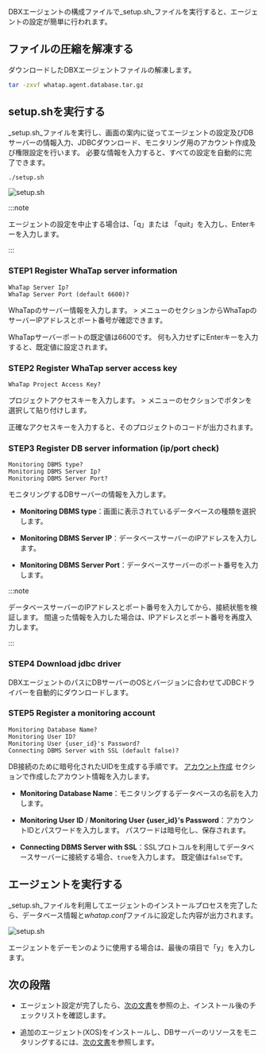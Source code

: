 DBXエージェントの構成ファイルで_setup.sh_ファイルを実行すると、エージェントの設定が簡単に行われます。

## ファイルの圧縮を解凍する

ダウンロードしたDBXエージェントファイルの解凍します。

```bash title="BASH"
tar -zxvf whatap.agent.database.tar.gz
```

## setup.shを実行する

_setup.sh_ファイルを実行し、画面の案内に従ってエージェントの設定及びDBサーバーの情報入力、JDBCダウンロード、モニタリング用のアカウント作成及び権限設定を行います。 必要な情報を入力すると、すべての設定を自動的に完了できます。

```bash title="BASH"
./setup.sh
```

![setup.sh](/img/db-install-agent-run-setup.png)

:::note

エージェントの設定を中止する場合は、「q」または 「quit」を入力し、Enterキーを入力します。

:::

### STEP1 Register WhaTap server information

```text title="BASH"
WhaTap Server Ip?
WhaTap Server Port (default 6600)?
```

WhaTapのサーバー情報を入力します。 <Cmdname sid="side_management" className="uitext" /> &gt; <Cmdname sid="side_agentInstall" className="uitext" />メニューの<Cmdname sid="dbx_agent_setting" className="uitext" />セクションからWhaTapのサーバーIPアドレスとポート番号が確認できます。

WhaTapサーバーポートの既定値は6600です。 何も入力せずにEnterキーを入力すると、既定値に設定されます。

### STEP2 Register WhaTap server access key

```text title="BASH"
WhaTap Project Access Key?
```

プロジェクトアクセスキーを入力します。  <Cmdname sid="side_management" className="uitext" /> &gt; <Cmdname sid="side_agentInstall" className="uitext" />メニューの<Cmdname sid="TTL07850" className="uitext" />セクションで<Cmdname sid="copy" className="uitext" />ボタンを選択して貼り付けします。

正確なアクセスキーを入力すると、そのプロジェクトのコードが出力されます。

### STEP3 Register DB server information (ip/port check)

```text title="BASH"
Monitoring DBMS type?
Monitoring DBMS Server Ip?
Monitoring DBMS Server Port?
```

モニタリングするDBサーバーの情報を入力します。

- **Monitoring DBMS type**：画面に表示されているデータベースの種類を選択します。

- **Monitoring DBMS Server IP**：データベースサーバーのIPアドレスを入力します。

- **Monitoring DBMS Server Port**：データベースサーバーのポート番号を入力します。

:::note

データベースサーバーのIPアドレスとポート番号を入力してから、接続状態を検証します。 間違った情報を入力した場合は、IPアドレスとポート番号を再度入力します。

:::

### STEP4 Download jdbc driver

DBXエージェントのパスにDBサーバーのOSとバージョンに合わせてJDBCドライバーを自動的にダウンロードします。

### STEP5 Register a monitoring account

```text title="BASH"
Monitoring Database Name?
Monitoring User ID?
Monitoring User {user_id}'s Password?
Connecting DBMS Server with SSL (default false)?
```

DB接続のために暗号化されたUIDを生成する手順です。 [アカウント作成](install-agent#uid) セクションで作成したアカウント情報を入力します。

- **Monitoring Database Name**：モニタリングするデータベースの名前を入力します。

- **Monitoring User ID** / **Monitoring User \{user_id}'s Password**：アカウントIDとパスワードを入力します。 パスワードは暗号化し、保存されます。

- **Connecting DBMS Server with SSL**：SSLプロトコルを利用してデータベースサーバーに接続する場合、`true`を入力します。 既定値は`false`です。

## エージェントを実行する

_setup.sh_ファイルを利用してエージェントのインストールプロセスを完了したら、データベース情報と*whatap.conf*ファイルに設定した内容が出力されます。

![setup.sh](/img/db-install-agent-run-setup-complete.png)

エージェントをデーモンのように使用する場合は、最後の項目で「y」を入力します。

## 次の段階

- エージェント設定が完了したら、[次の文書](after-install-agent)を参照の上、インストール後のチェックリストを確認します。

- 追加のエージェント(XOS)をインストールし、DBサーバーのリソースをモニタリングするには、[次の文書](install-agent#apply-xos-agent)を参照します。
